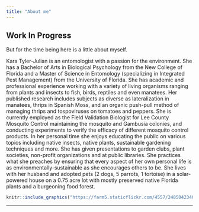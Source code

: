 ```yaml
---
title: "About me"
---
```


## Work In Progress

But for the time being here is a little about myself. 

Kara Tyler-Julian is an entomologist with a passion for the environment. She has a Bachelor of Arts in Biological Psychology from the New College of Florida and a Master of Science in Entomology (specializing in Integrated Pest Management) from the University of Florida. She has academic and professional experience working with a variety of living organisms ranging from plants and insects to fish, birds, reptiles and even manatees. Her published research includes subjects as diverse as lateralization in manatees, thrips in Spanish Moss, and an organic push-pull method of managing thrips and tospoviruses on tomatoes and peppers. She is currently employed as the Field Validation Biologist for Lee County Mosquito Control maintaining the mosquito and Gambusia colonies, and conducting experiments to verify the efficacy of different mosquito control products. In her personal time she enjoys educating the public on various topics including native insects, native plants, sustainable gardening techniques and more. She has given presentations to garden clubs, plant societies, non-profit organizations and at public libraries. She practices what she preaches by ensuring that every aspect of her own personal life is as environmentally-sustainable as she encourages others to be. She lives with her husband and adopted pets (2 dogs, 5 parrots, 1 tortoise) in a solar-powered house on a 0.75 acre lot with mostly preserved native Florida plants and a burgeoning food forest.

```r
knitr::include_graphics("https://farm5.staticflickr.com/4557/24850423408_7824ce5445_h.jpg")
```

***